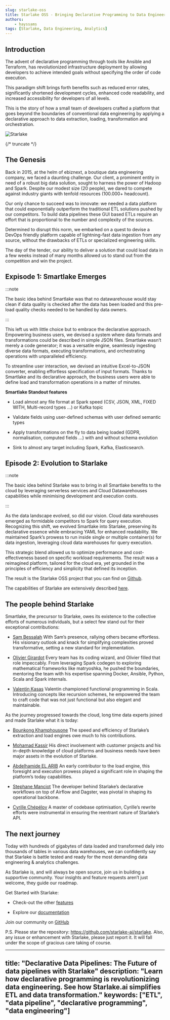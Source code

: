 ```yaml
---
slug: starlake-oss
title: Starlake OSS - Bringing Declarative Programming to Data Engineering and Analytics
authors:
    - hayssams
tags: [Starlake, Data Engineering, Analytics]
---
```


<head>
    <link rel="canonical" href="https://www.linkedin.com/pulse/starlake-oss-bringing-declarative-programming-data-engineering-5fdde" />
</head>

## Introduction

The advent of declarative programming through tools like Ansible and Terraform, has revolutionized infrastructure deployment by allowing developers to achieve intended goals without specifying the order of code execution.

This paradigm shift brings forth benefits such as reduced error rates, significantly shortened development cycles, enhanced code readability, and increased accessibility for developers of all levels.

This is the story of how a small team of developers crafted a platform that goes beyond the boundaries  of conventional data engineering by applying a declarative approach to data extraction, loading, transformation and orchestration.

![Starlake](/img/starlake-draw.png)

{/* truncate */}

## The Genesis

Back in 2015, at the helm of ebiznext, a boutique data engineering company, we faced a daunting challenge. Our client, a prominent entity in need of a robust big data solution, sought to harness the power of Hadoop and Spark. Despite our modest size (20 people), we dared to compete against industry giants with tenfold resources (100.000+ headcount).

Our only chance to succeed was to innovate: we needed a data platform that could exponentially outperform the traditional ETL solutions pushed by our competitors. To build data pipelines these GUI based ETLs  require an effort that is proportional to the number and complexity of the sources.

Determined to disrupt this norm, we embarked on a quest to devise a DevOps friendly platform capable of lightning-fast data ingestion from any source, without the drawbacks of ETLs or specialized engineering skills.

The day of the tender, our ability to deliver a solution that could load data in a few weeks instead of many months allowed us to stand out from the competition and win the project.

## Expisode 1: Smartlake Emerges

:::note

The basic idea behind Smartlake was that no datawarehouse would stay clean if data quality is checked after the data has been loaded and this pre-load quality checks needed to be handled by data owners.

:::

This left us with little choice but to embrace the declarative approach. Empowering business users, we devised a system where data formats and transformations could be described in simple JSON files. Smartlake wasn’t merely a code generator; it was a versatile engine, seamlessly ingesting diverse data formats, executing transformations, and orchestrating operations with unparalleled efficiency.

To streamline user interaction, we devised an intuitive Excel-to-JSON converter, enabling effortless specification of input formats. Thanks to Smartlake and its declarative approach, the business users were able to define load and transformation operations in a matter of minutes.

__Smartlake Standout features__

- Load almost any file format at Spark speed (CSV, JSON, XML, FIXED WITH, Multi-record types …) or Kafka topic

- Validate fields using user-defined schemas with user defined semantic types

- Apply transformations on the fly to data being loaded (GDPR, normalisation, computed fields ...) with and without schema evolution

- Sink to almost any target including Spark, Kafka, Elasticsearch.

## Episode 2: Evolution to Starlake

:::note

The basic idea behind Starlake was to bring in all Smartlake benefits to the cloud by leveraging serverless services and Cloud Datawarehouses capabilities while minimising development and execution costs.

:::

As the data landscape evolved, so did our vision. Cloud data warehouses emerged as formidable competitors to Spark for query execution. Recognizing this shift, we evolved Smartlake into Starlake, preserving its declarative essence while embracing YAML for enhanced readability. We maintained Spark’s prowess to run inside single or multiple container(s) for data ingestion, leveraging cloud data warehouses for query execution.

This strategic blend allowed us to optimize performance and cost-effectiveness based on specific workload requirements. The result was a reimagined platform, tailored for the cloud era, yet grounded in the principles of efficiency and simplicity that defined its inception.

The result is the Starlake OSS project that you can find on [Github](https://github.com/starlake-ai/starlake).

The capabilities of Starlake are extensively described [here](https://github.com/starlake-ai/starlake).

## The people behind Starlake

Smartlake, the precursor to Starlake, owes its existence to the collective efforts of numerous individuals, but a select few stand out for their exceptional contributions:

- [Sam Bessalah](https://www.linkedin.com/in/samklr/?lipi=urn%3Ali%3Apage%3Ad_flagship3_publishing_post_edit%3BErFcjpiuROmx%2F%2BQ9qmKozQ%3D%3D) With Sam’s presence, rallying others became effortless. His visionary outlook and knack for simplifying complexities proved transformative, setting a new standard for implementation.

- [Olivier Girardot](https://www.linkedin.com/in/oliviergirardot/?lipi=urn%3Ali%3Apage%3Ad_flagship3_pulse_read%3By9rNw1mSTEqx928hK46n9w%3D%3D) Every team has its coding wizard, and Olivier filled that role impeccably. From leveraging Spark codegen to exploring mathematical frameworks like matryoshka, he pushed the boundaries, mentoring the team with his expertise spanning Docker, Ansible, Python, Scala and Spark internals.

- [Valentin Kasas](https://www.linkedin.com/in/valentin-kasas-937a5837/?lipi=urn%3Ali%3Apage%3Ad_flagship3_pulse_read%3By9rNw1mSTEqx928hK46n9w%3D%3D) Valentin championed functional programming in Scala. Introducing concepts like recursion schemes, he empowered the team to craft code that was not just functional but also elegant and maintainable.

As the journey progressed towards the cloud, long time data experts joined and made Starlake what it is today:

- [Bounkong Khamphousone](https://www.linkedin.com/in/bounkong/) The speed and efficiency of Starlake’s extraction and load engines owe much to his contributions.

- [Mohamad Kassir](https://www.linkedin.com/in/mohamad-kassir-📊☁%EF%B8%8F-399b562b/) His direct involvement with customer projects and his in-depth knowledge of cloud platforms and business needs have been major assets in the evolution of Starlake.

- [Abdelhamide EL ARIB](https://www.linkedin.com/in/elarib/?lipi=urn%3Ali%3Apage%3Ad_flagship3_publishing_post_edit%3BErFcjpiuROmx%2F%2BQ9qmKozQ%3D%3D) An early contributor to the load engine, this foresight and execution prowess played a significant role in shaping the platform’s today capabilities.

- [Stephane Manciot](https://www.linkedin.com/in/smanciot/?lipi=urn%3Ali%3Apage%3Ad_flagship3_publishing_post_edit%3BErFcjpiuROmx%2F%2BQ9qmKozQ%3D%3D) The developer behind Starlake’s declarative workflows on top of Airflow and Dagster, was pivotal in shaping its operational backbone.

- [Cyrille Chépélov](https://www.linkedin.com/in/cyrille-chépélov/?lipi=urn%3Ali%3Apage%3Ad_flagship3_publishing_post_edit%3BErFcjpiuROmx%2F%2BQ9qmKozQ%3D%3D) A master of codebase optimisation, Cyrille’s rewrite efforts were instrumental in ensuring the reentrant nature of Starlake’s API.


## The next journey

Today with hundreds of gigabytes of data loaded and transformed daily into thousands of tables in various data warehouses, we can confidently say that Starlake is battle tested and ready for the most demanding data engineering & analytics challenges.

As Starlake is, and will always be open source, join us in building a supportive community. Your insights and feature requests aren’t just welcome, they guide our roadmap.

Get Started with Starlake:

- Check-out the other [features](https://starlake-ai.github.io/starlake/)

- Explore our [documentation](https://starlake-ai.github.io/starlake/docs/next/intro)

Join our community on [GitHub](https://github.com/starlake-ai/starlake)



P.S. Please star the repository: https://github.com/starlake-ai/starlake. Also, any issue or enhancement with Starlake, please just report it. It will fall under the scope of gracious care taking of course.

---
title: "Declarative Data Pipelines: The Future of data pipelines with Starlake"
description: "Learn how declarative programming is revolutionizing data engineering. See how Starlake.ai simplifies ETL and data transformation."
keywords: ["ETL", "data pipeline", "declarative programming", "data engineering"]
---


